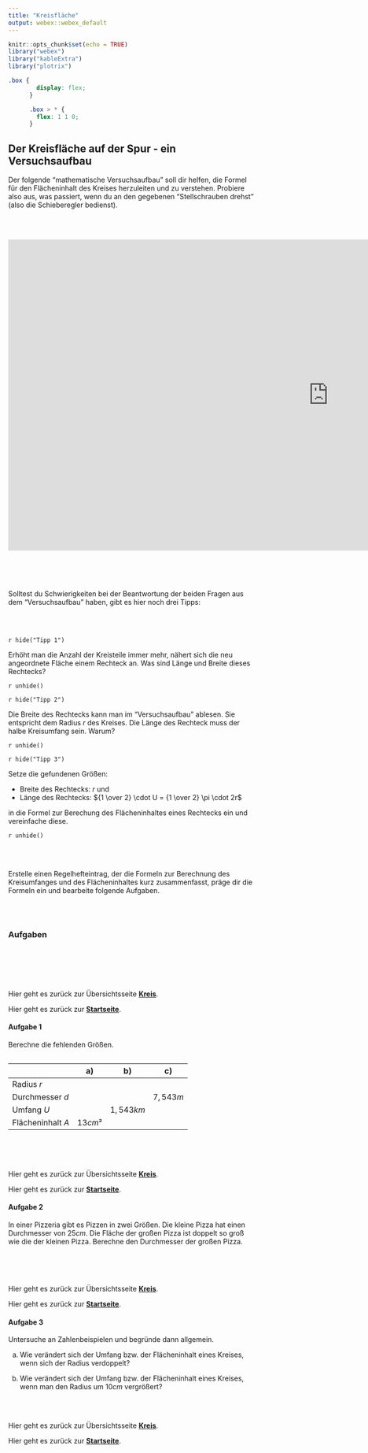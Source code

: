 ```yaml
---
title: "Kreisfläche"
output: webex::webex_default
---
```


```r
knitr::opts_chunk$set(echo = TRUE)
library("webex")
library("kableExtra")
library("plotrix")
```

```css
.box {
        display: flex;
      }

      .box > * {
        flex: 1 1 0;
      }
```

<!-- https://quizdidaktik.de/alles2dataurl/index.html  hier .ggb umwandeln!-->

## Der Kreisfläche auf der Spur - ein Versuchsaufbau

Der folgende "mathematische Versuchsaufbau" soll dir helfen, die Formel für den Flächeninhalt des Kreises herzuleiten und zu verstehen. Probiere also aus, was passiert, wenn du an den gegebenen "Stellschrauben drehst" (also die Schieberegler bedienst).

<br><br>

<iframe scrolling="no" title="Der Kreisfläche auf der Spur - ein Versuchsaufbau" src="https://www.geogebra.org/material/iframe/id/qehtzcfv/width/1302/height/632/border/888888/sfsb/true/smb/false/stb/false/stbh/false/ai/false/asb/false/sri/false/rc/false/ld/false/sdz/false/ctl/false" width="1302px" height="632px" style="border:0px;"> </iframe>

<br><br><br>

Solltest du Schwierigkeiten bei der Beantwortung der beiden Fragen aus dem "Versuchsaufbau" haben, gibt es hier noch drei Tipps: 

<br><br>


:::::: {class="box"}

::: {}

`r hide("Tipp 1")`

Erhöht man die Anzahl der Kreisteile immer mehr, nähert sich die neu angeordnete Fläche einem Rechteck an. Was sind Länge und Breite dieses Rechtecks?

`r unhide()`

:::

::: {}

`r hide("Tipp 2")`

Die Breite des Rechtecks kann man im "Versuchsaufbau" ablesen. Sie entspricht dem Radius $r$ des Kreises. Die Länge des Rechteck muss der halbe Kreisumfang sein. Warum? 

`r unhide()`

:::

::: {}

`r hide("Tipp 3")`

Setze die gefundenen Größen:

  * Breite des Rechtecks: $r$ und
  * Länge des Rechtecks: ${1 \over 2} \cdot U = {1 \over 2} \pi \cdot 2r$

in die Formel zur Berechung des Flächeninhaltes eines Rechtecks ein und vereinfache diese.

`r unhide()`

:::
::::::

<br><br>

Erstelle einen Regelhefteintrag, der die Formeln zur Berechnung des Kreisumfanges und des Flächeninhaltes kurz zusammenfasst, präge dir die Formeln ein und bearbeite folgende Aufgaben.

<br><br>

### Aufgaben{.tabset}

#### {}

<br><br><br><br>

Hier geht es zurück zur Übersichtsseite [**Kreis**](https://gdischinger.github.io/Mathe_8a/03FormelnErstellen/Kreis.html).



Hier geht es zurück zur [**Startseite**](https://gdischinger.github.io/Mathe_8a/03FormelnErstellen/FlächenberechnungErinnerung.html).



#### Aufgabe 1
Berechne die fehlenden Größen.
```r
```
<br> |a) |b) | c)
------|------|------|-----
Radius $r$ | | | 
Durchmesser $d$ | |  | $7,543m$
Umfang $U$ |  | $1,543km$ | 
Flächeninhalt $A$ | $13cm²$  |  |



<br><br><br>

Hier geht es zurück zur Übersichtsseite [**Kreis**](https://gdischinger.github.io/Mathe_8a/03FormelnErstellen/Kreis.html).



Hier geht es zurück zur [**Startseite**](https://gdischinger.github.io/Mathe_8a/03FormelnErstellen/FlächenberechnungErinnerung.html).




#### Aufgabe 2
In einer Pizzeria gibt es Pizzen in zwei Größen. Die kleine Pizza hat einen Durchmesser von $25cm$. Die Fläche der großen Pizza ist doppelt so groß wie die der kleinen Pizza. Berechne den Durchmesser der großen Pizza.



<br><br><br>

Hier geht es zurück zur Übersichtsseite [**Kreis**](https://gdischinger.github.io/Mathe_8a/03FormelnErstellen/Kreis.html).



Hier geht es zurück zur [**Startseite**](https://gdischinger.github.io/Mathe_8a/03FormelnErstellen/FlächenberechnungErinnerung.html).




#### Aufgabe 3
Untersuche an Zahlenbeispielen und begründe dann allgemein.

a) Wie verändert sich der Umfang bzw. der Flächeninhalt eines Kreises, wenn sich der Radius verdoppelt?

b) Wie verändert sich der Umfang bzw. der Flächeninhalt eines Kreises, wenn man den Radius um $10cm$ vergrößert?



<br><br>
 
Hier geht es zurück zur Übersichtsseite [**Kreis**](https://gdischinger.github.io/Mathe_8a/03FormelnErstellen/Kreis.html).



Hier geht es zurück zur [**Startseite**](https://gdischinger.github.io/Mathe_8a/03FormelnErstellen/FlächenberechnungErinnerung.html).

